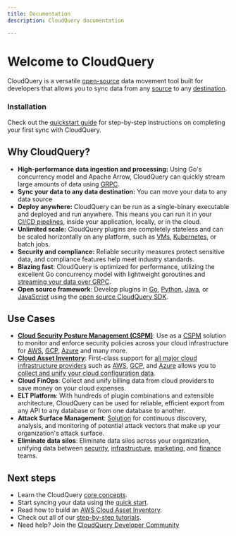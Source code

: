 ```yaml
---
title: Documentation
description: CloudQuery documentation

---
```



# Welcome to CloudQuery

<Features page="docs" detailed={false} />

CloudQuery is a versatile [open-source](https://github.com/cloudquery/cloudquery) data movement tool built for developers that allows you to sync data from any [source](https://hub.cloudquery.io/plugins/source) to any [destination](https://hub.cloudquery.io/plugins/destination).

### **Installation**

Check out the [quickstart guide](/docs/quickstart) for step-by-step instructions on completing your first sync with CloudQuery.

## **Why CloudQuery?**

- **High-performance data ingestion and processing:** Using Go's concurrency model and Apache Arrow, CloudQuery can quickly stream large amounts of data using [GRPC](/docs/developers/architecture).
- **Sync your data to any data destination:** You can move your data to any data source
- **Deploy anywhere:** CloudQuery can be run as a single-binary executable and deployed and run anywhere. This means you can run it in your [CI/CD pipelines](/docs/deployment/github-actions), inside your application, locally, or in the cloud.
- **Unlimited scale:** CloudQuery plugins are completely stateless and can be scaled horizontally on any platform, such as [VMs](/docs/deployment/google-cloud-vm), [Kubernetes](/docs/deployment/kubernetes), or batch jobs.
- **Security and compliance:** Reliable security measures protect sensitive data, and compliance features help meet industry standards.
- **Blazing fast**: CloudQuery is optimized for performance, utilizing the excellent Go concurrency model with lightweight goroutines and [streaming your data over GRPC](/docs/developers/architecture).
- **Open source framework**: Develop plugins in [Go](/docs/developers/creating-new-plugin/go-source), [Python](/docs/developers/creating-new-plugin/python-source), [Java](/docs/developers/creating-new-plugin/java-source), or [JavaScript](/docs/developers/creating-new-plugin/javascript-source) using the [open source CloudQuery SDK](https://github.com/cloudquery).

## **Use Cases**

- [**Cloud Security Posture Management (CSPM)**](https://www.cloudquery.io/blog/how-to-build-a-cspm-with-grafana-and-cloudquery): Use as a [CSPM](https://www.cloudquery.io/blog/how-to-build-a-cspm-with-grafana-and-cloudquery) solution to monitor and enforce security policies across your cloud infrastructure for [AWS](https://hub.cloudquery.io/plugins/source/cloudquery/aws/latest/docs), [GCP](https://hub.cloudquery.io/plugins/source/cloudquery/gcp/latest/docs), [Azure](https://hub.cloudquery.io/plugins/source/cloudquery/azure/latest/docs) and many more.
- [**Cloud Asset Inventory**](https://www.cloudquery.io/blog/what-is-a-cloud-asset-inventory): First-class support for [all major cloud infrastructure providers](https://hub.cloudquery.io/plugins/source?categories=cloud-infrastructure) such as [AWS](https://www.cloudquery.io/blog/building-cloud-asset-inventory-with-aws), [GCP](https://www.cloudquery.io/blog/building-cloud-asset-inventory-with-gcp), and [Azure](https://www.cloudquery.io/blog/how-to-build-a-cloud-asset-inventory-for-azure) allows you to [collect and unify your cloud configuration data](https://www.cloudquery.io/blog/how-to-build-a-multi-cloud-asset-inventory).
- **Cloud FinOps**: Collect and unify billing data from cloud providers to save money on your cloud expenses.
- **ELT Platform**: With hundreds of plugin combinations and extensible architecture, CloudQuery can be used for reliable, efficient export from any API to any database or from one database to another.
- **Attack Surface Management**: [Solution](https://www.cloudquery.io/blog/attack-surface-management-with-graph) for continuous discovery, analysis, and monitoring of potential attack vectors that make up your organization's attack surface.
- **Eliminate data silos**: Eliminate data silos across your organization, unifying data between [security](https://hub.cloudquery.io/plugins/source?categories=security), [infrastructure](https://hub.cloudquery.io/plugins/source?categories=cloud-infrastructure), [marketing](https://hub.cloudquery.io/plugins/source?categories=marketing-analytics), and [finance](https://hub.cloudquery.io/plugins/source?categories=finance) teams.

## **Next steps**

- Learn the CloudQuery [core concepts](/docs/core-concepts/plugins).
- Start syncing your data using the [quick start](/docs/quickstart).
- Read how to build an [AWS Cloud Asset Inventory](https://www.cloudquery.io/blog/building-cloud-asset-inventory-with-aws).
- Check out all of our [step-by-step tutorials](https://www.cloudquery.io/blog?tags=tutorial).
- Need help? Join the [CloudQuery Developer Community](https://community.cloudquery.io/)
